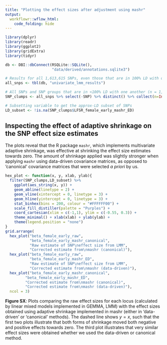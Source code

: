 ```yaml
---
title: "Plotting the effect sizes after adjustment using mashr"
output: 
  workflowr::wflow_html:
    code_folding: hide 
---
```


```r
library(dplyr)
library(readr)
library(ggplot2)
library(gridExtra)
library(tidyr)

db <- DBI::dbConnect(RSQLite::SQLite(), 
                     "data/derived/annotations.sqlite3")

# Results for all 1,613,615 SNPs, even those that are in 100% LD with others (these are grouped up by the SNP_clump column)
all_snps <- tbl(db, "univariate_lmm_results")

# All SNPs and SNP groups that are in <100% LD with one another (n = 1,207,357)
SNP_clumps <- all_snps %>% select(-SNP) %>% distinct() %>% collect(n=Inf)

# Subsetting variable to get the approx-LD subset of SNPs
LD_subset <- !is.na(SNP_clumps$LFSR_female_early_mashr_ED)
```


## Inspecting the effect of adaptive shrinkage on the SNP effect size estimates

The plots reveal that the R package `mashr`, which implements multivariate adaptive shrinkage, was effective at shrinking the effect size estimates towards zero. The amount of shrinkage applied was slightly stronger when applying `mashr` using data-driven covariance matrices, as opposed to 'canonical' covariance matrices that were selected _a priori_ by us. 

```r
hex_plot <- function(x, y, xlab, ylab){
  filter(SNP_clumps,LD_subset) %>% 
    ggplot(aes_string(x, y)) + 
    geom_abline(linetype = 2) + 
    geom_vline(xintercept = 0, linetype = 3) +
    geom_hline(yintercept = 0, linetype = 3) +
    stat_binhex(bins = 200, colour = "#FFFFFF00") + 
    scale_fill_distiller(palette = "Purples") + 
    coord_cartesian(xlim = c(-1,1), ylim = c(-0.55, 0.3)) + 
    theme_minimal() + xlab(xlab) + ylab(ylab) +
    theme(legend.position = "none")
}
grid.arrange(
  hex_plot("beta_female_early_raw", 
           "beta_female_early_mashr_canonical", 
           "Raw estimate of SNP\neffect size from LMM", 
           "Corrected estimate from\nmashr (canonical)"),
  hex_plot("beta_female_early_raw", 
           "beta_female_early_mashr_ED", 
           "Raw estimate of SNP\neffect size from LMM", 
           "Corrected estimate from\nmashr (data-driven)"),
  hex_plot("beta_female_early_mashr_canonical", 
         "beta_female_early_mashr_ED", 
         "Corrected estimate from\nmashr (canonical)", 
         "Corrected estimate from\nmashr (data-driven)"),
  ncol = 3)
```

**Figure SX**: Plots comparing the raw effect sizes for each locus (calculated by linear mixed models implemented in GEMMA, LMM) with the effect sizes obtained using adaptive shrinkage implemented in mashr (either in 'data-driven' or 'canonical' methods). The dashed line shows $y = x$, such that the first two plots illustrate that both forms of shrinkage moved both negative and positive effects towards zero. The third plot illustrates that very similar effect sizes were obtained whether we used the data-driven or canonical method.

<!-- ## Relationship between raw $p$-values and the local false sign rate -->

<!-- The local false sign rate (defined as the probability that a SNP's true effect is non-zero _and_ has the same sign as the effect size estimate) was positively correlated with the raw p-value, as expected.  -->

<!-- Note that the false sign rate is sometimes 'more significant' than the $p$-value; one likely reason for this is that the local false sign rate (LFSR) uses the information provided by the correlations among SNP effects on our four fitness traits, while the $p$-value ignores this information.  -->

<!-- A second reason why the LFSR is often higher is that the LFSR was (noisily) estimated using a Markov chain, in a Bayesian model that incorporates priors, while the $p$-value is estimated by maximum likelihood (so there is no _statistical_ noise) and comes from a frequentist model lacking priors (or rather, it has a completely flat prior, unlike the mashr analysis). -->

<!-- The LFSR from the canonical and data-driven approaches are pretty much the same, though results from the data-driven `mashr` analysis are slightly 'more significant' on average (shown by the preponderance of points above the line $y = x$).  -->

<!-- ```{r} -->
<!-- hex_plot2 <- function(p, xlab, ylab){ -->
<!--     p +  -->
<!--     geom_abline(linetype = 2) +  -->
<!--     stat_binhex(bins = 200, colour = "#FFFFFF00") +  -->
<!--     scale_fill_distiller(palette = "Blues") +  -->
<!--     scale_x_continuous(expand = c(0,0)) + scale_y_continuous(expand = c(0,0)) + -->
<!--     coord_cartesian(xlim = c(0, 8), ylim = c(0, 8)) +  -->
<!--     theme_minimal() + xlab(xlab) + ylab(ylab) + -->
<!--     theme(legend.position = "none") -->
<!-- } -->

<!-- grid.arrange( -->
<!--   SNP_clumps %>%  -->
<!--     filter(LD_subset) %>%  -->
<!--     ggplot(aes(-log10(pvalue_female_early_raw),  -->
<!--                -log10(LFSR_female_early_mashr_canonical))) %>% -->
<!--     hex_plot2("-log10 p-value from LMM",  -->
<!--               "-log10 local false sign rate (canonical)"), -->
<!--   SNP_clumps %>%  -->
<!--     filter(LD_subset) %>%  -->
<!--     ggplot(aes(-log10(pvalue_female_early_raw),  -->
<!--                -log10(LFSR_female_early_mashr_ED))) %>%  -->
<!--     hex_plot2("-log10 p-value from LMM",  -->
<!--               "-log10 local false sign rate (data-driven)"), -->
<!--   SNP_clumps %>%  -->
<!--     filter(LD_subset) %>%  -->
<!--     ggplot(aes(-log10(LFSR_female_early_mashr_canonical),  -->
<!--                -log10(LFSR_female_early_mashr_ED))) %>%  -->
<!--     hex_plot2("-log10 local false sign\nrate (canonical)",  -->
<!--               "-log10 local false sign rate (data-driven)"), -->
<!--   ncol = 3) -->
<!-- ``` -->


<!-- ## Conclusion -->

<!-- Based on these plots, we elected to focus on the results generated by the data-driven `mashr` analysis, as opposed to the canonical `mashr` analysis. This is more conservative, because the effect sizes and local false sign rates are more moderate in the data-driven analysis. Also, using the data-driven approach yields estimates that are independent of our prior expectations about the possible covariance structures that might exist in the data, and is therefore more robust if our expectations are wrong. -->
